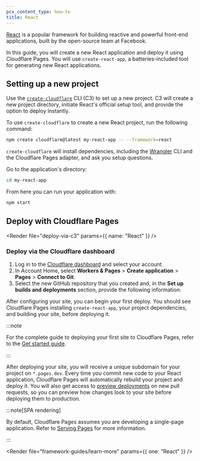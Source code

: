 ```yaml
---
pcx_content_type: how-to
title: React
---
```



[React](https://reactjs.org/) is a popular framework for building reactive and powerful front-end applications, built by the open-source team at Facebook.

In this guide, you will create a new React application and deploy it using Cloudflare Pages. You will use `create-react-app`, a batteries-included tool for generating new React applications.

## Setting up a new project

Use the [`create-cloudflare`](https://www.npmjs.com/package/create-cloudflare) CLI (C3) to set up a new project. C3 will create a new project directory, initiate React's official setup tool, and provide the option to deploy instantly.

To use `create-cloudflare` to create a new React project, run the following command:

```sh
npm create cloudflare@latest my-react-app -- --framework=react
```

`create-cloudflare` will install dependencies, including the [Wrangler](/workers/wrangler/install-and-update/#check-your-wrangler-version) CLI and the Cloudflare Pages adapter, and ask you setup questions.

Go to the application's directory:

```sh
cd my-react-app
```

From here you can run your application with:

```sh
npm start
```

<Render file="tutorials-before-you-start" />

<Render file="framework-guides/create-github-repository_no_init" />

## Deploy with Cloudflare Pages

<Render file="deploy-via-c3" params={{ name: "React" }} />

### Deploy via the Cloudflare dashboard

1. Log in to the [Cloudflare dashboard](https://dash.cloudflare.com/) and select your account.
2. In Account Home, select **Workers & Pages** > **Create application** > **Pages** > **Connect to Git**.
3. Select the new GitHub repository that you created and, in the **Set up builds and deployments** section, provide the following information:

<div>

<PagesBuildPreset framework="create-react-app" />

</div>

After configuring your site, you can begin your first deploy. You should see Cloudflare Pages installing `create-react-app`, your project dependencies, and building your site, before deploying it.

:::note

For the complete guide to deploying your first site to Cloudflare Pages, refer to the [Get started guide](/pages/get-started/).

:::

After deploying your site, you will receive a unique subdomain for your project on `*.pages.dev`.
Every time you commit new code to your React application, Cloudflare Pages will automatically rebuild your project and deploy it. You will also get access to [preview deployments](/pages/configuration/preview-deployments/) on new pull requests, so you can preview how changes look to your site before deploying them to production.

:::note[SPA rendering]

By default, Cloudflare Pages assumes you are developing a single-page application. Refer to [Serving Pages](/pages/configuration/serving-pages/#single-page-application-spa-rendering) for more information.

:::

<Render file="framework-guides/learn-more" params={{ one: "React" }} />
